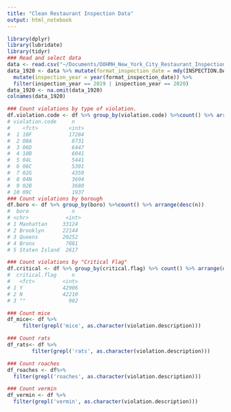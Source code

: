 ```yaml
---
title: "Clean Restaurant Inspection Data"
output: html_notebook
---
```


```r
library(dplyr)
library(lubridate)
library(tidyr)
### Read and select data
data <- read.csv("~/Documents/DOHMH_New_York_City_Restaurant_Inspection_Results.csv")
data_1920 <- data %>% mutate(format_inspection_date = mdy(INSPECTION.DATE))%>% 
  mutate(inspection_year = year(format_inspection_date)) %>%
  filter(inspection_year == 2019 | inspection_year == 2020)
data_1920 <- na.omit(data_1920)
colnames(data_1920)

### Count violations by type of violation.
df.violation.code <- df %>% group_by(violation.code) %>%count() %>% arrange(desc(n))
# violation.code     n
#    <fct>          <int>
#  1 10F            17284
#  2 08A             8731
#  3 06D             6447
#  4 10B             6041
#  5 04L             5441
#  6 06C             5391
#  7 02G             4359
#  8 04N             3694
#  9 02B             3680
# 10 09C             1937
### Count violations by borough
df.boro <- df %>% group_by(boro) %>%count() %>% arrange(desc(n))
#  boro              n
# <chr>            <int>
# 1 Manhattan     33124
# 2 Brooklyn      22144
# 3 Queens        20252
# 4 Bronx          7881
# 5 Staten Island  2617

### Count violations by "Critical Flag"
df.critical <- df %>% group_by(critical.flag) %>% count() %>% arrange(desc(n))
#  critical.flag     n
#   <fct>         <int>
# 1 Y             42906
# 2 N             42210
# 3 ""              902

### Count mice 
df_mice<- df %>%
     filter(grepl('mice', as.character(violation.description)))

### Count rats
df_rats<- df %>%
        filter(grepl('rats', as.character(violation.description)))

### Count roaches
df_roaches <- df%>%
  filter(grepl('roaches', as.character(violation.description)))

### Count vermin
df_vermin <- df %>% 
  filter(grepl('vermin', as.character(violation.description)))

```



